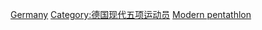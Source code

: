 [[Category:各國奧運現代五項運動員|Germany]]
[[Category:德国现代五项运动员|Category:德国现代五项运动员]]
[[Category:德国夏季奥运运动员|Modern pentathlon]]